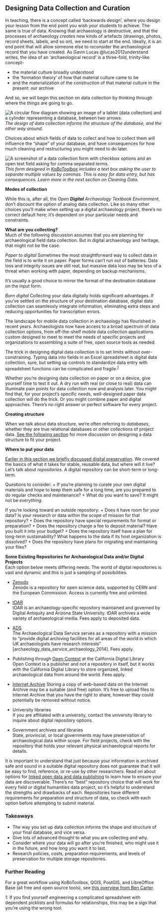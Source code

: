 ## Designing Data Collection and Curation

In teaching, there is a concept called 'backwards design', where you design your lesson from the end point you wish your students to achieve. The same is true of data. Knowing that archaeology is destructive, and that the processes of archaeology _creates_ new kinds of artefacts (drawings, photos, record sheets, labels, and so on), we need to start at the end. Ideally, it is an end point that will allow someone else to reconsider the archaeological record that you have created. As Gavin Lucas @lucas2012understand writes, the idea of an 'archaeological record' is a three-fold, trinity-like concept-

+ the material culture broadly understood
+ the 'formation theory' of how that material culture came to be
+ and the materialization of the construction of that material culture in the present: our archive

And so, we will begin this section on data collection by thinking through where the _things_ are going to go.

![A circular flow diagram showing an image of a tablet (data collection) and a cylinder representing a database, between two arrows.](images/data_collection_to_structure.jpg)
*The design of data collection informs the structure of the database, and the other way around.*

Choices about which fields of data to collect and how to collect them will influence the "shape" of your database, and have consequences for how much cleaning and restructuring you might need to do later.

![A screenshot of a data collection form with checkbox options and an open text field asking for comma separated terms.](images/kobo_form_design.jpg)
*This form designed in [KoBoToolbox](https://www.kobotoolbox.org/) includes a text box asking the user to separate multiple values by commas. This is easy for data entry, but has consequences. Learn more in the next section on Cleaning Data.*


**Modes of collection**

While this is, after all, the *Open* ***Digital*** *Archaeology Textbook Environment*, don't discount the option of analog data collection. Like so many other choices you'll make when setting up a digital archaeology project, there's no correct default here; it's dependent on your particular needs and constraints.

**What are you collecting?**  
Much of the following discussion assumes that you are planning for archaeological field data collection. But in digital archaeology and heritage, that might not be the case.

*Paper to digital*
Sometimes the most straightforward way to collect data in the field is to write it on paper. Paper forms can't run out of batteries. Data loss and integrity issues are still real, but massive data loss may be less of a threat when working with paper, depending on backup mechanisms.

It's usually a good choice to mirror the format of the destination database on the input form.

*Born digital*
Collecting your data digitally holds significant advantages. If you've settled on the structure of your destination database, digital data collection can seamlessly integrate information, eliminating extra steps and reducing opportunities for transcription errors.

The landscape for mobile data collection in archaeology has flourished in recent years. Archaeologists now have access to a broad spectrum of data collection options, from off-the-shelf mobile data collection applications custom designed to meet to meet the needs of specific projects and organizations to assembling a suite of free, open source tools as needed.

The trick in designing digital data collection is to set limits without over-constraining. Typing data into fields in an Excel spreadsheet is digital data collection, sure, but setting up controls to standardize data entry with spreadsheet functions can be complicated and fragile.<sup>[1](#myfootnote1)</sup>

Whether you're designing data collection on paper or on a device, give yourself time to test it out. A dry run with real (or close to real) data can illuminate pain points for data collection now and analysis later. You  might find that, for your project's specific needs, well-designed paper data collection will do the trick. Or you might combine paper and digital approaches. There's no right answer or perfect software for every project.

**Creating structure**

When we talk about data structure, we're often referring to *databases*, whether they are true relational databases or other collections of project data. [See the following section](/book/arranging-and-storing-data-for-the-long-haul-databases.html) for more discussion on designing a data structure to fit your project.

**Where to put your data**

[Earlier in this section we briefly discussed digital preservation](/book/making-data-useful.html). We covered the basics of what it takes for stable, reusable data, but where will it live? Let's talk about *repositories.* A digital repository can be short-term or long-term.

Questions to consider:
+ If you're planning to curate your own digital materials and hope to keep them safe for a long time, are you prepared to do regular checks and maintenance?
+ What do you want to save? It might not be *everything*.

If you're looking toward an outside repository:
+ Does it have room for your data? Is your research or data within the scope of mission for that repository?
+ Does the repository have special requirements for format or preparation?
+ Does the repository charge a fee to deposit material? Have you built it into your budget?
+ Does the repository itself have a plan for long-term sustainability? What happens to the data if its host organization is dissolved?
+ Does the repository have plans for migrating and maintaining your files?


**Some Existing Repositories for Archaeological Data and/or Digital Projects**  
Each option below meets differing needs.  The world of digital repositories is vast and dynamic and this is just a sampling of possibilities.

+ [Zenodo](https://zenodo.org/)  
Zenodo is a repository for open science data, supported by CERN and the European Commission. Access is currently free and unlimited.

+ [tDAR](https://www.tdar.org/)  
tDAR is an archaeology-specific repository maintained and governed by Digital Antiquity and Arizona State University. tDAR archives a wide variety of archaeological media. Fees apply to deposited data.

- [ADS](http://www.archaeologydataservice.ac.uk/)  
The Archaeological Data Service serves as a repository with a mission to "provide digital archiving facilities for all areas of the world in which UK archaeologists have research interests" [archaeology_data_service_archaeology_2014]. Fees apply.

+ Publishing through [Open Context](https://opencontext.org/) at the California Digital Library  
Open Context is a publisher and not a repository in itself, but it works with the California Digital Library to store organized, linked archaeological data from around the world. Fees apply.

+ [Internet Archive](https://rchive.org/)
Storing a copy of web-based data on the Internet Archive may be a suitable (and free) option. It's free to upload files to Internet Archive that you have the right to share, however they could potentially be removed without notice.

+ University libraries  
If you are affiliated with a university, contact the university library to inquire about digital repository options.  

+ Government archives and libraries  
State, provincial, or local governments may have preservation of archaeological data within scope. For field projects, check with the repository that holds your relevant physical archaeological reports for details.

It is important to understand that just because your information is archived safe and sound in a suitable digital repository does not guarantee that it will be easy to find, reference, or re-use by other researchers. Read on about options for [linked open data and data publishing](/book/linked-open-data-and-data-publishing.html) to learn how to ensure your data are discoverable. There's no "best" repository choice that will work for every field or digital humanities data project, so it's helpful to understand the strengths and drawbacks of each. Repositories have different requirements for preparation and structure of data, so check with each option before attempting to submit material.

### Takeaways
+ The way you set up data collection informs the shape and structure of your final database, and vice versa.
+ Give lots of advanced thought to what you are collecting and why.
+ Consider where your data will go after you're finished, who might use it in the future, and how long you want it to last.
+ Research policies, costs, preparation requirements, and levels of preservation for multiple storage repositories.

### Further Reading
For a great workflow using KoBoToolbox, QGIS, PostGIS, and LibreOffice Base (all free and open source tools), see [this overview from Ben Carter](http://benjaminpcarter.com/digital-data-collection/tools/).
<!-- add more please! -->

<a name="myfootnote1">1</a>: If you find yourself engineering a complicated spreadsheet with dependent picklists and formulas for relationships, this may be a sign that you're using the wrong tool.
